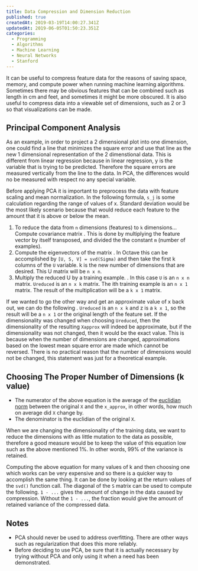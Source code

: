 ```yaml
---
title: Data Compression and Dimension Reduction
published: true
createdAt: 2019-03-19T14:00:27.341Z
updatedAt: 2019-06-05T01:50:23.351Z
categories:
  - Programming
  - Algorithms
  - Machine Learning
  - Neural Networks
  - Stanford
---
```



It can be useful to compress feature data for the reasons of saving space, memory, and compute power when
running machine learning algorithms. Sometimes there may be obvious features that can be combined such as length in cm
and feet, and sometimes it might be more obscured. It is also useful to compress data into a viewable set of dimensions,
such as 2 or 3 so that visualizations can be made.

## Principal Component Analysis

As an example, in order to project a 2 dimensional plot into one dimension, one could find a line that minimizes the
square error and use that line as the new 1 dimensional representation of the 2 dimenstional data. This is different
from linear regression because in linear regression, y is the variable that is trying to be predicted. Therefore the
square errors are measured vertically from the line to the data. In PCA, the differences would no be measured with
respect no any special variable.

Before applying PCA it is important to preprocess the data with feature scaling and mean normalization. In the
following formula, `s_j` is some calculation regarding the range of values of x. Standard deviation would be
the most likely scenario because that would reduce each feature to the amount that it is above or below the mean.

<M b="
  \begin{aligned}
    &\mu_j = \frac{1}{m} \sum_{i=1}^m x^{(i)}_j \\
    &\text{then replace each } x_j^{(i)} \text{ with } \frac{x_j - \mu_j}{s_j}
  \end{aligned}
"/>

1. To reduce the data from `n` dimensions (features) to `k` dimensions... Compute covariance
   matrix <M i="\Sigma = \frac{1}{m} \sum_{i=1}^n (x^{(i)})(x^{(i)})^T = \frac{1}{m} X' * X" />. This is done by
   multiplying the feature vector by itself transposed, and divided the the constant `m` (number of examples).
2. Compute the eigenvectors of the matrix <M i="\Sigma"/>. In Octave this can be accomplished by `[U, S, V] =
   svd(Sigma)` and then take the first k columns of the `U` variable. k is the new number of dimensions that are desired.
   This U matrix will be `n x n`.
3. Multiply the reduced U by a training example. <M i="z = U_{reduced}^T * x^{(i)}" />. In this case `U` is an
   `n x n` matrix. `Ureduced` is an `n x k` matrix. The ith training example is an `n x 1` matrix. The result of
   the multiplication will be a `k x 1` matrix.

If we wanted to go the other way and get an approximate value of x back out, we can do the
following <M i="X_{approx} = U_{reduce} * z" />. `Ureduced` is an `n x k` and z is a `k x 1`, so the result
will be a `n x 1` or the original length of the feature set. If the dimensionality was changed when choosing `Ureduced`,
then the dimensionality of the resulting `Xapprox` will indeed be approximate, but if the dimensionality was not
changed, then it would be the exact value. This is because when the number of dimensions are changed, approximations
based on the lowest mean square error are made which cannot be reversed. There is no practical reason that the number of
dimensions would not be changed, this statement was just for a theoretical example.

## Choosing The Proper Number of Dimensions (k value)

<M b="
  \frac
    {\frac{1}{m} \sum_{(i=1)}^m || x^{(i)} - x^{(i)}_{approx} ||^2}
    {\frac{1}{m} \sum_{(i=1)}^m || x^{(i)} ||^2}
    \leq 0.01
"/>

- The numerator of the above equation is the average of the [euclidian norm](https://en.wikipedia.org/wiki/Norm_(mathematics)#Euclidean_norm)
  between the original `X` and the `x_approx`, in other words, how much on average did `X` change by.
- The denominator is the euclidian of the original `X`.

When we are changing the dimensionality of the training data, we want to reduce the dimensions with as little mutation
to the data as possible, therefore a good measure would be to keep the value of this equation low such as the above
mentioned 1%. In other words, 99% of the variance is retained.

Computing the above equation for many values of k and then choosing one which works can be very expensive and so there
is a quicker way to accomplish the same thing. It can be done by looking at the return values of the `svd()` function
call. The diagonal of the `S` matrix can be used to compute the following. `1 - ...` gives the amount of change in the
data caused by compression. Without the `1 - ...`, the fraction would give the amount of retained variance of the
compressed data.

<M b="1 - \frac{\sum_{(i=1)}^k S_{i,i}}{\sum_{(i=1)}^n S_{i,i}}" />

## Notes

- PCA should never be used to address overfitting. There are other ways such as regularization that does this more
  reliably.
- Before deciding to use PCA, be sure that it is actually necessary by trying without PCA and only using it when a need
  has been demonstrated.
